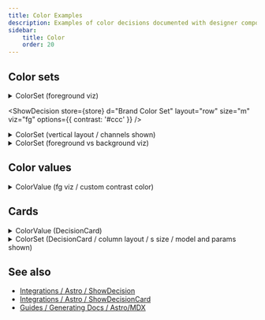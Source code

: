 ```yaml
---
title: Color Examples
description: Examples of color decisions documented with designer components.
sidebar:
    title: Color
    order: 20
---
```





<ShowDecision store={store} d="Bar" size="m" />

## Color sets

<details>
<summary>ColorSet (foreground viz)</summary>
```mdx
<ShowDecision store={store} d="Brand Color Set" value={false} size="m"  viz="fg" options={{ contrast: '#ccc' }} />
````

</details>

<ShowDecision
    store={store}
    d="Brand Color Set"
    layout="row"
    size="m"
    viz="fg"
    options={{ contrast: '#ccc' }}
/>

<details>
<summary>ColorSet (vertical layout / channels shown)</summary>

```mdx
<ShowDecision store={store} d="Pink Palette" value="rgb" layout="column" />
<ShowDecision store={store} d="Heat Map Color Set" value="hsl" layout="column" />
```

</details>

<LayoutGrid>
    <ShowDecision store={store} d="Pink Palette" value="rgb" layout="column" />
    <ShowDecision store={store} d="Heat Map Color Set" value="hsl" layout="column" />
</LayoutGrid>

<details>
<summary>ColorSet (foreground vs background viz)</summary>

```mdx
<ShowDecision
    store={store}
    d="Content Foreground Scale"
    layout="column"
    size="m"
    viz="fg"
    options={{ contrast: 'oklch(17% 0 0deg)' }}
/>
<ShowDecision
    store={store}
    d="Content Background Scale"
    layout="column"
    size="m"
    viz="bg"
    options={{ contrast: 'oklch(83% 0.02 0deg)' }}
/>
```

</details>

<LayoutGrid>
    <ShowDecision
        store={store}
        d="Content Foreground Scale"
        layout="column"
        size="m"
        viz="fg"
        options={{ contrast: 'oklch(17% 0 0deg)' }}
    />
    <ShowDecision
        store={store}
        d="Content Background Scale"
        layout="column"
        size="m"
        viz="bg"
        options={{ contrast: 'oklch(83% 0.02 0deg)' }}
    />
</LayoutGrid>

## Color values

<details>
<summary>ColorValue (fg viz / custom contrast color)</summary>

```mdx
<ShowDecision
    store={store}
    d="Action Color"
    size="l"
    viz="fg"
    options={{ contrast: 'oklch(17% 0 0deg)' }}
/>
<ShowDecision
    store={store}
    d="Action Constrast Color"
    size="l"
    viz="fg"
    options={{ contrast: 'oklch(48% 0.15 0deg) ' }}
/>
```

</details>

<LayoutGrid>
    <ShowDecision
        store={store}
        d="Action Color"
        size="l"
        viz="fg"
        options={{ contrast: 'oklch(17% 0 0deg)' }}
    />
    <ShowDecision
        store={store}
        d="Action Constrast Color"
        size="l"
        viz="fg"
        options={{ contrast: 'oklch(48% 0.15 0deg) ' }}
    />
</LayoutGrid>

## Cards

<details>
<summary>ColorValue (DecisionCard)</summary>

```mdx
<ShowDecisionCard store={store} d="Action Color" viz="bg" size="l" />
```

</details>

<ShowDecisionCard store={store} d="Action Color" viz="bg" size="l" />

<details>
<summary>ColorSet (DecisionCard / column layout / s size / model and params shown)</summary>

```mdx
<ShowDecisionCard store={store} d="Heat Map Color Set" layout="column" size="s" model params />
```

</details>

<ShowDecisionCard store={store} d="Heat Map Color Set" layout="column" size="s" model params />

## See also

-   [Integrations / Astro / ShowDecision](/integrations/Astro/ShowDecision)
-   [Integrations / Astro / ShowDecisionCard](/integrations/Astro/ShowDecisionCard)
-   [Guides / Generating Docs / Astro/MDX](/guides/generating-documentation/using-astro-components-in-mdx/)
